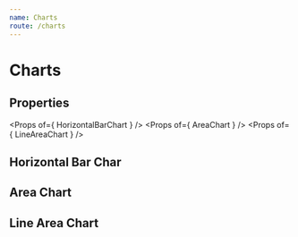 ```yaml
---
name: Charts
route: /charts
---
```



# Charts

## Properties
<Props of={ HorizontalBarChart } />
<Props of={ AreaChart } />
<Props of={ LineAreaChart } />

## Horizontal Bar Char
<Playground>
    <HorizontalBarChart 
        percent
        animation
        width={ 600 }
        yToolTip='Equipamento: '
        xToolTip='Disponibilidade: '
        data={ [ [3,"NG 361"],[5,"NG 362"],[55,"NG 364"] ] } 
    />
</Playground>

## Area Chart 
<Playground>
    <AreaChart 
        areaColor='blue'
        areaOpacity={ 0.5 }
        width={ 600 }
        yDataType='hour'
        xTickAngle={ 0 }
        xTitle='period'
        yTitle='hours'
        data={ 
            [ 
                ['2019-09-11', 9.1111111111],
                ['2019-09-12', 11],
                ['2019-09-13', 12],
                ['2019-09-14', 12],
                ['2019-09-15', 13],
                ['2019-09-16', 16],
                ['2019-09-17', 16]
            ] 
        } 
    />
</Playground>

## Line Area Chart

<Playground>
    <LineAreaChart 
        areaColor='green'
        lineColor='green'
        areaOpacity={ 0.5 }
        width={ 600 }
        yDataType='percent'
        xTickAngle={ 0 }
        xTitle='period'
        yTitle='percentage'
        referenceLine={ 3 } 
        referenceColor='green'
        referenceLegend='mark'
        data={ 
            [ 
                ['2019-01-01 14:01', 9.11],
                ['2019-02-01 14:01', 11],
                ['2019-03-01 14:01', 12],
                ['2019-04-01 14:01', 12],
                ['2019-05-01 14:01', 13]
            ] 
        } 
    />
</Playground>